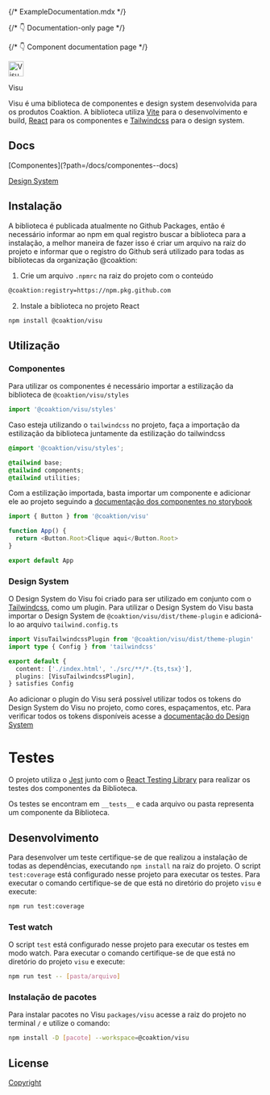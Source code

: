 {/* ExampleDocumentation.mdx */}


{/* 👇 Documentation-only page */}

<Meta title="Início" />

{/* 👇 Component documentation page */}


<div style={{ display: 'flex', alignItems: 'center', justifyContent: 'center', gap: '8px' }}>
  <picture>
    <img alt="Visu" src="./visu.svg" height="30px" width="30px" />
  </picture>
  <p style={{ fontSize: '24px' }}>Visu</p>
</div>

Visu é uma biblioteca de componentes e design system desenvolvida para os produtos Coaktion. A biblioteca utiliza [Vite](https://vitejs.dev/) para o desenvolvimento e build, [React](https://react.dev/) para os componentes e [Tailwindcss](https://tailwindcss.com/) para o design system.

## Docs
<div style={{ display: 'flex', flexDirection: 'column', marginBottom: '16px' }}>
  [Componentes](?path=/docs/componentes--docs)

  [Design System](?path=/docs/design-system--docs)
</div>

## Instalação

A biblioteca é publicada atualmente no Github Packages, então é necessário informar ao npm em qual registro buscar a biblioteca para a instalação, a melhor maneira de fazer isso é criar um arquivo na raiz do projeto e informar que o registro do Github será utilizado para todas as bibliotecas da organização @coaktion:

1. Crie um arquivo `.npmrc` na raiz do projeto com o conteúdo

```bash
@coaktion:registry=https://npm.pkg.github.com
```

2. Instale a biblioteca no projeto React

```bash
npm install @coaktion/visu
```

## Utilização

### Componentes

Para utilizar os componentes é necessário importar a estilização da biblioteca de `@coaktion/visu/styles`

```typescript
import '@coaktion/visu/styles'
```

Caso esteja utilizando o `tailwindcss` no projeto, faça a importação da estilização da biblioteca juntamente da estilização do tailwindcss

```css
@import '@coaktion/visu/styles';

@tailwind base;
@tailwind components;
@tailwind utilities;
```

Com a estilização importada, basta importar um componente e adicionar ele ao projeto seguindo a [documentação dos componentes no storybook](?path=/docs/componentes--docs)

```typescript
import { Button } from '@coaktion/visu'

function App() {
  return <Button.Root>Clique aqui</Button.Root>
}

export default App
```

### Design System

O Design System do Visu foi criado para ser utilizado em conjunto com o [Tailwindcss](https://tailwindcss.com/), como um plugin. Para utilizar o Design System do Visu basta importar o Design System de `@coaktion/visu/dist/theme-plugin` e adicioná-lo ao arquivo `tailwind.config.ts`


```typescript
import VisuTailwindcssPlugin from '@coaktion/visu/dist/theme-plugin'
import type { Config } from 'tailwindcss'

export default {
  content: ['./index.html', './src/**/*.{ts,tsx}'],
  plugins: [VisuTailwindcssPlugin],
} satisfies Config

```

Ao adicionar o plugin do Visu será possível utilizar todos os tokens do Design System do Visu no projeto, como cores, espaçamentos, etc. Para verificar todos os tokens disponíveis acesse a [documentação do Design System](?path=/docs/design-system--docs)

# Testes

O projeto utiliza o [Jest](https://jestjs.io/pt-BR/) junto com o [React Testing Library](https://testing-library.com/docs/react-testing-library/intro/) para realizar os testes dos componentes da Biblioteca.

Os testes se encontram em `__tests__` e cada arquivo ou pasta representa um componente da Biblioteca.

## Desenvolvimento

Para desenvolver um teste certifique-se de que realizou a instalação de todas as dependências, executando `npm install` na raiz do projeto.
O script `test:coverage` está configurado nesse projeto para executar os testes. Para executar o comando certifique-se de que está no diretório do projeto `visu` e execute:

```bash
npm run test:coverage
```

### Test watch

O script `test` está configurado nesse projeto para executar os testes em modo watch. Para executar o comando certifique-se de que está no diretório do projeto `visu` e execute:

```bash
npm run test -- [pasta/arquivo]
```

### Instalação de pacotes

Para instalar pacotes no Visu `packages/visu` acesse a raiz do projeto no terminal `/` e utilize o comando:

```bash
npm install -D [pacote] --workspace=@coaktion/visu
```

## License

[Copyright](../../LICENSE)

